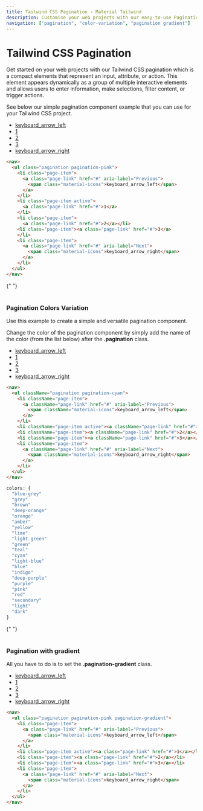 ```yaml
---
title: Tailwind CSS Pagination - Material Tailwind
description: Customise your web projects with our easy-to-use Pagination component for Tailwind CSS using Material Design guidelines.
navigation: ["pagination", "color-variation", "pagination gradient"]
---
```


# Tailwind CSS Pagination

Get started on your web projects with our Tailwind CSS pagination which is a compact elements that represent an input, attribute, or action. This element appears dynamically as a group of multiple interactive elements and allows users to enter information, make selections, filter content, or trigger actions. 

See below our simple pagination component example that you can use for your Tailwind CSS project.
<br/>

<ComponentCard id="pagination">
<nav>
  <ul className="pagination pagination-pink">
    <li className="page-item">
      <a className="page-link" href="#" aria-label="Previous">
        <span className="material-icons">keyboard_arrow_left</span>
      </a>
    </li>
    <li className="page-item active"><a className="page-link" href="#">1</a></li>
    <li className="page-item"><a className="page-link" href="#">2</a></li>
    <li className="page-item"><a className="page-link" href="#">3</a></li>
    <li className="page-item">
      <a className="page-link" href="#" aria-label="Next">
        <span className="material-icons">keyboard_arrow_right</span>
      </a>
    </li>
  </ul>
</nav>
</ComponentCard>

```html showLineNumbers
<nav>
  <ul class="pagination pagination-pink">
    <li class="page-item">
      <a class="page-link" href="#" aria-label="Previous">
        <span class="material-icons">keyboard_arrow_left</span>
      </a>
    </li>
    <li class="page-item active">
      <a class="page-link" href="#">1</a>
    </li>
    <li class="page-item">
      <a class="page-link" href="#">2</a></li>
    <li class="page-item"><a class="page-link" href="#">3</a>
    </li>
    <li class="page-item">
      <a class="page-link" href="#" aria-label="Next">
        <span class="material-icons">keyboard_arrow_right</span>
      </a>
    </li>
  </ul>
</nav>
```

{" "}
<br />
<br />

### Pagination Colors Variation

Use this example to create a simple and versatile pagination component.

Change the color of the pagination component by simply add the name of the color (from the list below) after the **.pagination** class.
<br/>

<ComponentCard id="color variation">
<nav>
  <ul className="pagination pagination-cyan">
    <li className="page-item">
      <a className="page-link" href="#" aria-label="Previous">
        <span className="material-icons">keyboard_arrow_left</span>
      </a>
    </li>
    <li className="page-item active"><a className="page-link" href="#">1</a></li>
    <li className="page-item"><a className="page-link" href="#">2</a></li>
    <li className="page-item"><a className="page-link" href="#">3</a></li>
    <li className="page-item">
      <a className="page-link" href="#" aria-label="Next">
        <span className="material-icons">keyboard_arrow_right</span>
      </a>
    </li>
  </ul>
</nav>
</ComponentCard>

```html showLineNumbers
<nav>
  <ul className="pagination pagination-cyan">
    <li className="page-item">
      <a className="page-link" href="#" aria-label="Previous">
        <span className="material-icons">keyboard_arrow_left</span>
      </a>
    </li>
    <li className="page-item active"><a className="page-link" href="#">1</a></li>
    <li className="page-item"><a className="page-link" href="#">2</a></li>
    <li className="page-item"><a className="page-link" href="#">3</a></li>
    <li className="page-item">
      <a className="page-link" href="#" aria-label="Next">
        <span className="material-icons">keyboard_arrow_right</span>
      </a>
    </li>
  </ul>
</nav>
```

```js
colors: {
  "blue-grey"
  "grey"
  "brown"
  "deep-orange"
  "orange"
  "amber"
  "yellow"
  "lime"
  "light-green"
  "green"
  "teal"
  "cyan"
  "light-blue"
  "blue"
  "indigo"
  "deep-purple"
  "purple"
  "pink"
  "red"
  "secondary"
  "light"
  "dark"
}
```

{" "}
<br />
<br />

### Pagination with gradient

All you have to do is to set the **.pagination-gradient** class.
<br/>

<ComponentCard id="pagination gradient">
<nav>
  <ul className="pagination pagination-pink pagination-gradient">
    <li className="page-item">
      <a className="page-link" href="#" aria-label="Previous">
        <span className="material-icons">keyboard_arrow_left</span>
      </a>
    </li>
    <li className="page-item active"><a className="page-link" href="#">1</a></li>
    <li className="page-item"><a className="page-link" href="#">2</a></li>
    <li className="page-item"><a className="page-link" href="#">3</a></li>
    <li className="page-item">
      <a className="page-link" href="#" aria-label="Next">
        <span className="material-icons">keyboard_arrow_right</span>
      </a>
    </li>
  </ul>
</nav>
</ComponentCard>

```html showLineNumbers
<nav>
  <ul class="pagination pagination-pink pagination-gradient">
    <li class="page-item">
      <a class="page-link" href="#" aria-label="Previous">
        <span class="material-icons">keyboard_arrow_left</span>
      </a>
    </li>
    <li class="page-item active"><a class="page-link" href="#">1</a></li>
    <li class="page-item"><a class="page-link" href="#">2</a></li>
    <li class="page-item"><a class="page-link" href="#">3</a></li>
    <li class="page-item">
      <a class="page-link" href="#" aria-label="Next">
        <span class="material-icons">keyboard_arrow_right</span>
      </a>
    </li>
  </ul>
</nav>
```